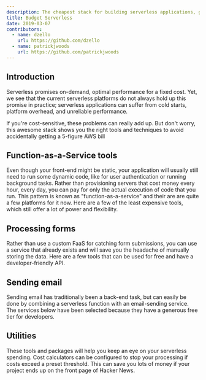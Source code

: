```yaml
---
description: The cheapest stack for building serverless applications, great for side projects and anyone on a tight budget
title: Budget Serverless
date: 2019-03-07
contributors:
  - name: dzello
    url: https://github.com/dzello
  - name: patrickjwoods
    url: https://github.com/patrickjwoods
---
```


## Introduction

Serverless promises on-demand, optimal performance for a fixed cost. Yet, we see that the current serverless platforms do not always hold up this promise in practice; serverless applications can suffer from cold starts, platform overhead, and unreliable performance.

If you're cost-sensitive, these problems can really add up. But don't worry, this awesome stack shows you the right tools and techniques to avoid accidentally getting a 5-figure AWS bill

## Function-as-a-Service tools

Even though your front-end might be static, your application will usually still need to run some dynamic code, like for user authentication or running background tasks. Rather than provisioning servers that cost money every hour, every day, you can pay for only the actual execution of code that you run. This pattern is known as "function-as-a-service" and their are are quite a few platforms for it now. Here are a few of the least expensive tools, which still offer a lot of power and flexibility.

<Tools>
  <GitHub name="serverless/serverless" {...props} />
</Tools>

## Processing forms

Rather than use a custom FaaS for catching form submissions, you can use a service that already exists and will save you the headache of manually storing the data. Here are a few tools that can be used for free and have a developer-friendly API.


## Sending email

Sending email has traditionally been a back-end task, but can easily be done by combining a serverless function with an email-sending service. The services below have been selected because they have a generous free tier for developers.


## Utilities

These tools and packages will help you keep an eye on your serverless spending. Cost calculators can be configured to stop your processing if costs exceed a preset threshold. This can save you lots of money if your project ends up on the front page of Hacker News.
